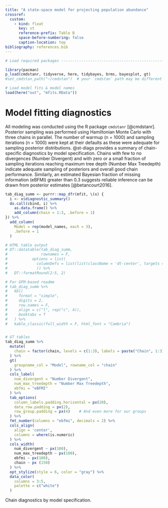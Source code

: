 ```yaml
---
title: "A state-space model for projecting population abundance"
crossref:
  custom:
    - kind: float
      key: st
      reference-prefix: Table B
      space-before-numbering: false
      caption-location: top
bibliography: references.bib
---
```


```r

# Load required packages -------------------------------------------------------

library(pacman)
p_load(cmdstanr, tidyverse, here, tidybayes, brms, bayesplot, gt)
#set_cmdstan_path("~/cmdstan")  # your `cmdstan` path may be different

# Load model fits & model names
load(here("out", "mfits.RData"))
```

# Model fitting diagnostics

All modeling was conducted using the R package `cmdstanr` [@cmdstanr]. Posterior sampling was performed using Hamiltonian Monte Carlo with three chains in parallel. The number of warmup (n = 1000) and sampling iterations (n = 1000) were kept at their defaults as these were adequate for sampling posterior distributions. @st-diags provides a summary of chain-specific diagnostics by model specification. Chains with few to no divergences (Number Divergent) and with zero or a small fraction of sampling iterations reaching maximum tree depth (Number Max Treedepth) indicate adequate sampling of posteriors and overall good chain performance. Similarly, an estimated Bayesian fraction of missing information (eBFMI) greater than 0.3 suggests reliable inference can be drawn from posterior estimates [@betancourt2016].

::: {#st-diags}

```r
tab_diag_summ <- purrr::map_dfr(mfit, \(x) {
  i <- x$diagnostic_summary()
  do.call(cbind, i) %>% 
    as.data.frame() %>% 
    add_column(chain = 1:3, .before = 1)
}) %>%
  add_column(
    Model = rep(model_names, each = 3),
    .before = 1
  )

# HTML table output
# DT::datatable(tab_diag_summ,
#               rownames = F,
#           options = list(
#             columnDefs = list(list(className = 'dt-center', targets = 1:4))
#             )) %>%
#   DT::formatRound(2:5, 2)

# For GFM-based readme
# tab_diag_summ %>%
#   kbl(
#     format = "simple",
#     digits = 2,
#     row.names = F,
#     align = c("l", rep("c", 4)),
#     booktabs = T
#   ) %>%
#   kable_classic(full_width = F, html_font = "Cambria")


# GT tables
tab_diag_summ %>%
  mutate(
    chain = factor(chain, levels = c(1:3), labels = paste("Chain", 1:3))
  ) %>%
  gt(
    groupname_col = "Model", rowname_col = "chain"
  ) %>%
  cols_label(
    num_divergent = "Number Divergent",
    num_max_treedepth = "Number Max Treedepth",
    ebfmi = "eBFMI"
  ) %>%
  tab_options(
    column_labels.padding.horizontal = px(20),
    data_row.padding = px(2),
    row_group.padding = px(4)    # And even more for our groups
  ) %>%
  fmt_number(columns = "ebfmi", decimals = 2) %>%
  cols_align(
    align = 'center', 
    columns = where(is.numeric)
  ) %>%
  cols_width(
    num_divergent ~ px(100),
    num_max_treedepth ~ px(100),
    ebfmi ~ px(100),
    chain ~ px (150)
  ) %>%
  opt_stylize(style = 6, color = "gray") %>%
  data_color(
    columns = 3:5,
    palette = c("white")
  )
```

Chain diagnostics by model specification.

:::